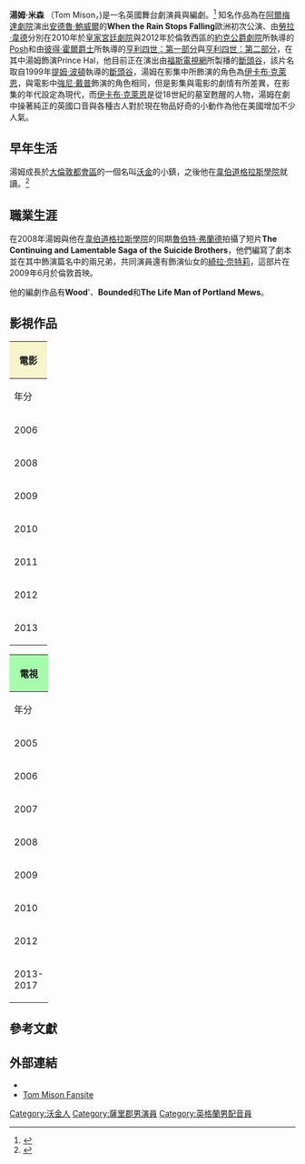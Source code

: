 {{Link style|time=2015-12-11T08:12:13+00:00}}
{{noteTA
|G1=Show
}}
{{藝人
|姓名     = 湯姆·米森<br>Tom Mison
|類型     = 男演员
|圖片     = Tom Mison.JPG
|圖片尺寸 = 
|圖片簡介 = 
|原名     = 湯姆·米森<br><small>（Tom Mison）</small>
|暱稱     = 
|其他藝名 = 
|國籍     = {{GBR}}
|民族     = 
|籍貫     = 
|出生日期 = {{Birth_date_and_age|1982|07|23}}
|出生地點 = [[英國|英國]][[英格蘭|英格蘭]]
|逝世日期 = 
|逝世地點 = 
|職業     = [[演員|演員]] [[編劇|編劇]]
|語言     = [[英文|英文]]
|教育程度 = {{link-en|韋伯道格拉斯學院|Webber Douglas Academy of Dramatic Art}}
|宗教信仰 =
|配偶     = 
|兒女     = 
|父母     = 
|音樂類型 = 
|演奏樂器 = 
|出身地   = 
|出道作   = {{link-en|Mysterious Island|Mysterious Island (2005 film)}}
|出道日期 = 2005年
|代表作   = 
|著名角色 = {{link-en|伊卡布·克萊恩|Ichabod Crane}}
|活躍年代 = 2005年－
|唱片公司 = 
|經紀公司 = 
|網站     = 
|相關團體 = 
|獎項     = 
|IMDb     = 2070427
|現任成員 = 
|過往成員 = 
}}

'''湯姆·米森''' （Tom Mison，{{bd|1982年|7月23日}})是一名英國舞台劇演員與編劇。<ref>{{cite web|url=http://movies.nytimes.com/person/1426969/Tom-Mison|work=The New York Times|title=The New York Times|accessdate=2013-11-03|archive-date=2008-01-01|archive-url=https://web.archive.org/web/20080101103457/http://movies.nytimes.com/person/1426969/Tom-Mison|dead-url=no}}</ref> 知名作品為在[[:en:Almeida_Theatre|阿爾梅達劇院]]演出[[:en:Andrew_Bovell|安德魯·鮑威爾]]的'''When the Rain Stops Falling'''歐洲初次公演、由[[:en:Laura_Wade|勞拉·韋德]]分別在2010年於[[:en:Royal_Court_Theatre|皇家宮廷劇院]]與2012年於倫敦西區的[[:en:Duke_of_York's_Theatre|約克公爵劇院]]所執導的[[:en:Posh_(play)|Posh]]和由[[:en:Sir_Peter_Hall|彼得·霍爾爵士]]所執導的[[:en:Henry_IV,_Part_1|亨利四世：第一部分]]與[[:en:Henry_IV,_Part_2|亨利四世：第二部分]]，在其中湯姆飾演Prince Hal，他目前正在演出由[[:福克斯廣播公司|福斯電視網]]所製播的[[:en:Sleepy_Hollow_(TV_series)|斷頭谷]]，該片名取自1999年[[提姆·波頓|提姆·波頓]]執導的[[斷頭谷|斷頭谷]]，湯姆在影集中所飾演的角色為[[:en:Ichabod_Crane|伊卡布·克萊恩]]，與電影中[[強尼·戴普|強尼·戴普]]飾演的角色相同，但是影集與電影的劇情有所差異，在影集的年代設定為現代，而[[:en:Ichabod_Crane|伊卡布·克萊恩]]是從18世紀的墓室甦醒的人物，湯姆在劇中操著純正的英國口音與各種古人對於現在物品好奇的小動作為他在美國增加不少人氣。

==早年生活==
湯姆成長於[[大倫敦都會區|大倫敦都會區]]的一個名叫[[沃金|沃金]]的小鎮，之後他在[[:en:Webber_Douglas_Academy_of_Dramatic_Art|韋伯道格拉斯學院]]就讀。<ref>{{Cite news |last=Wolf |first=Matt |title=Rising London Star Tom Mison on Juggling Movies, TV and the Timely West End Comedy ''Posh'' |work=[[Broadway.com|Broadway.com]] |date=May 23, 2012 |url=http://london.broadway.com/buzz/162058/rising-london-star-tom-mison-on-juggling-movies-tv-and-the-timely-west-end-comedy-posh |accessdate=October 8, 2013 |archive-date=2014-01-09 |archive-url=https://web.archive.org/web/20140109051540/http://london.broadway.com/buzz/162058/rising-london-star-tom-mison-on-juggling-movies-tv-and-the-timely-west-end-comedy-posh/ |dead-url=no }}</ref>

==職業生涯==
在2008年湯姆與他在[[:en:Webber_Douglas_Academy_of_Dramatic_Art|韋伯道格拉斯學院]]的同期[[魯伯特·弗蘭德|魯伯特·弗蘭德]]拍攝了短片'''The Continuing and Lamentable Saga of the Suicide Brothers'''，他們編寫了劇本並在其中飾演篇名中的兩兄弟，共同演員還有飾演仙女的[[綺拉·奈特莉|綺拉·奈特莉]]，這部片在2009年6月於倫敦首映。

他的編劇作品有'''Wood''''、'''Bounded'''和'''The Life Man of Portland Mews'''。

== 影視作品 ==

{|class="wikitable sortable" 
|- align="center"
! colspan=4 style="background:#f6f4cb" | 電影
|- align="center"
!style="width:50px;"|年分
!style="width:500px;"|片名
!style="width:200px;"|角色
!style="width:200px;" class="unsortable"| 備註
|-
| rowspan="3"| 2006
| L'entente cordiale
| 尼爾斯
| 
|-
| [[:en:Venus_(film)|維納斯]]
| Period Film Lover
| 
|-
| Heroes and Villains
| Nathan
| 
|-
| 2008
| Out There
| Jean-Luc
| 短片
|-
| rowspan="2"| 2009
| The Continuing and Lamentable Saga of the Suicide Brothers
| Barath
| 短片
|-
| Slingers
| Frank
| 短片
|-
| 2010
| Steve
| Man
| 短片
|-
| 2011
| [[真愛挑日子|真愛挑日子]]
| Callum
| 
|-
| 2012
| [[魚躍奇緣|魚躍奇緣]]
| Capt. Robert Mayers
| 
|-
| rowspan="2"|2013
| Jadoo
| Mark
| 
|-
| Dead Cat 
| Tim
| 
|}


{|class="wikitable sortable"
|- align="center"
! colspan=4 style="background:#a7fbac" | 電視
|- align="center"
!style="width:50px;"|年分
!style="width:500px;"|片名
!style="width:200px;"|角色
!style="width:200px;" class="unsortable"| 備註
|-
|  rowspan="2"| 2005
| [[:en:Mysterious_Island_(2005_film)|神秘島]]
| 布萊克
| 電視電影
|-
| [[:en:A_Waste_of_Shame|A Waste of Shame: The Mystery of Shakespeare and His Sonnets]]
| Young Blood
| 電視電影
|-
| 2006
| [[:en:The_Amazing_Mrs_Pritchard|The Amazing Mrs Pritchard]]
| Ben Sixsmith
| 六集
|-
| 2007
| [[:en:Secret_Diary_of_a_Call_Girl|應召女郎的祕密日記]]
| 丹尼爾
| 一集
|-
|  rowspan="2"| 2008
| [[:en:Agatha_Christie's_Poirot|白羅神探]]
| David Baker
| [[:en:Third_Girl#Film,_TV_or_theatrical_adaptations|Third Girl]]
|-
| [[:en:Lost_in_Austen|珍愛奧斯汀]]
| [[:en:Pride_and_Prejudice#Charles_Bingley|Charles Bingley]]
| 四集
|-
| 2009
| [[:en:Inspector_Lewis|神探路易斯]]
| Dorian Crane
| 一集
|-
| rowspan="2"| 2010
| Mystery!
| David Baker
| 
|-
| [[:en:New_Tricks|懸案神探]]
| Tim Mortimer
| 一集
|-
| 2012
| [[:en:Parade's_End_(TV_series)|一戰往事]]
| Potty Perowne
| 四集
|-
| 2013-2017
| [[沉睡谷|斷頭谷(影集)]]
| [[:en:Ichabod_Crane|伊卡布·克萊恩]]
| 主要角色
|}

==參考文獻==

<references/>

==外部連結==
*{{IMDb name|2070427}}
*[http://www.tom-mison.com Tom Mison Fansite] {{Wayback|url=http://www.tom-mison.com/ |date=20200907031843 }}

{{DEFAULTSORT:Mison, Tom}}
[[Category:沃金人|Category:沃金人]]
[[Category:薩里郡男演員|Category:薩里郡男演員]]
[[Category:英格蘭男配音員|Category:英格蘭男配音員]]